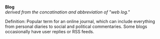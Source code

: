 '''Blog''' <br>
''derived from the concatination and abbreviation of "web log."''

Definition: Popular term for an online journal, which can include everything from personal diaries to social and political commentaries. Some blogs occasionally have user replies or RSS feeds.
